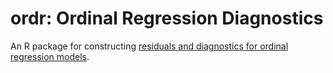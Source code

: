 # ordr: Ordinal Regression Diagnostics

An R package for constructing [residuals and diagnostics for ordinal regression models](http://amstat.tandfonline.com/doi/abs/10.1080/01621459.2017.1292915).
